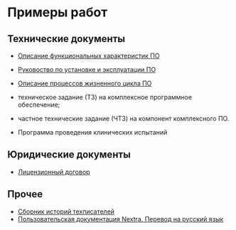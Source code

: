 # Примеры работ

## Технические документы

- [Описание функциональных характеристик ПО](#)
- [Руковоство по установке и эксплуатации ПО](#)
- [Описание процессов жизненного цикла ПО](#)

- техническое задание (ТЗ) на комплексное программное обеспечение;
- частное технические задание (ЧТЗ) на компонент комплексного ПО.

- Программа проведения клинических испытаний

## Юридические документы

- [Лицензионный договор](#)

## Прочее

- [Сборник историй техписателей](./projects/tech-writers-storybook.mdx)
- [Пользовательская документация Nextra. Перевод на русский язык](../../knowledge-base/nextra/)